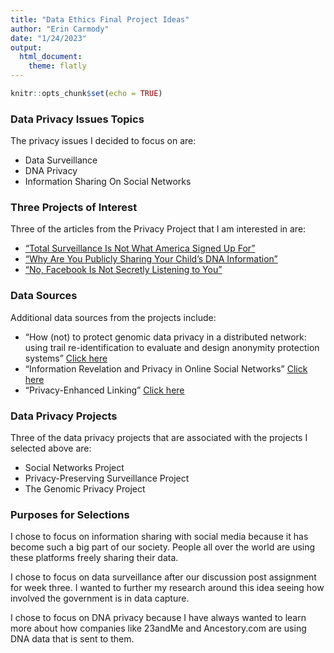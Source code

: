 ```yaml
---
title: "Data Ethics Final Project Ideas"
author: "Erin Carmody"
date: "1/24/2023"
output: 
  html_document:
    theme: flatly
---
```


```r
knitr::opts_chunk$set(echo = TRUE)
```

### Data Privacy Issues Topics
The privacy issues I decided to focus on are:

-   Data Surveillance
-   DNA Privacy
-   Information Sharing On Social Networks

### Three Projects of Interest
Three of the articles from the Privacy Project that I am interested in are:

-   ["Total Surveillance Is Not What America Signed Up For"](https://www.nytimes.com/interactive/2019/12/21/opinion/location-data-privacy-rights.html)
-   ["Why Are You Publicly Sharing Your Child's DNA Information"](https://www.nytimes.com/2020/01/02/opinion/dna-test-privacy-children.html#:~:text=This%20is%20because%20we%20have,best%20interests%20of%20their%20children.)
-   ["No, Facebook Is Not Secretly Listening to You"](https://www.nytimes.com/2019/08/20/opinion/facebook-privacy.html)

### Data Sources
Additional data sources from the projects include:

-   "How (not) to protect genomic data privacy in a distributed network: using trail re-identification to evaluate and design anonymity protection systems"
[Click here](https://dataprivacylab.org/dataprivacy/projects/trails/dnaTrails.pdf)
-   "Information Revelation and Privacy in Online Social Networks"
[Click here](https://dataprivacylab.org/dataprivacy/projects/facebook/facebook1.pdf)
-   "Privacy-Enhanced Linking"
[Click here](https://dataprivacylab.org/dataprivacy/projects/pel/paper.pdf)

### Data Privacy Projects 
Three of the data privacy projects that are associated with the projects I selected above are: 

-   Social Networks Project
-   Privacy-Preserving Surveillance Project
-   The Genomic Privacy Project

### Purposes for Selections
I chose to focus on information sharing with social media because it has become such a big part of our society. People all over the world are using these platforms freely sharing their data. 

I chose to focus on data surveillance after our discussion post assignment for week three. I wanted to further my research around this idea seeing how involved the government is in data capture.

I chose to focus on DNA privacy because I have always wanted to learn more about how companies like 23andMe and Ancestory.com are using DNA data that is sent to them. 

